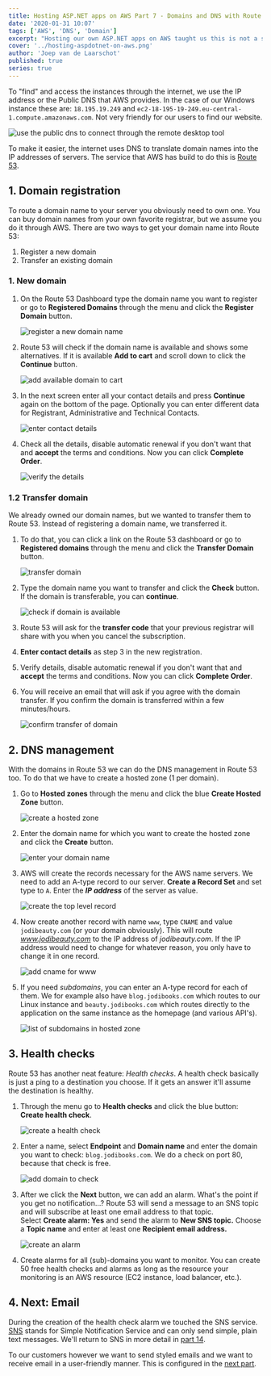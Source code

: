 ```yaml
---
title: Hosting ASP.NET apps on AWS Part 7 - Domains and DNS with Route 53
date: '2020-01-31 10:07'
tags: ['AWS', 'DNS', 'Domain']
excerpt: "Hosting our own ASP.NET apps on AWS taught us this is not a side project. In this part we launch an Ubuntu instance and show how to change the instance type."
cover: '../hosting-aspdotnet-on-aws.png'
author: 'Joep van de Laarschot'
published: true
series: true
---
```


To "find" and access the instances through the internet, we use the IP address or the Public DNS that AWS provides. In the case of our Windows instance these are: `18.195.19.249` and `ec2-18-195-19-249.eu-central-1.compute.amazonaws.com`. Not very friendly for our users to find our website.

![use the public dns to connect through the remote desktop tool](../hosting-asp-net-apps-aws-part-5-ec2-instances/ec2-26.png)

To make it easier, the internet uses DNS to translate domain names into the IP addresses of servers. The service that AWS has build to do this is [Route 53](https://aws.amazon.com/route53/).

## 1. Domain registration

To route a domain name to your server you obviously need to own one. You can buy domain names from your own favorite registrar, but we assume you do it through AWS. There are two ways to get your domain name into Route 53:

1. Register a new domain
2. Transfer an existing domain

### 1. New domain

1. On the Route 53 Dashboard type the domain name you want to register or go to **Registered Domains** through the menu and click the **Register Domain** button.

    ![register a new domain name](route53-01.png)

2. Route 53 will check if the domain name is available and shows some alternatives. If it is available **Add to cart** and scroll down to click the **Continue** button.

    ![add available domain to cart](route53-02.png)

3. In the next screen enter all your contact details and press **Continue** again on the bottom of the page. Optionally you can enter different data for Registrant, Administrative and Technical Contacts.

    ![enter contact details](route53-03.png)

4. Check all the details, disable automatic renewal if you don't want that and **accept** the terms and conditions. Now you can click **Complete Order**.

    ![verify the details](route53-04.png "I'm going to cancel as I don't want jodibooks.net.")

### 1.2 Transfer domain

We already owned our domain names, but we wanted to transfer them to Route 53. Instead of registering a domain name, we transferred it.

1. To do that, you can click a link on the Route 53 dashboard or go to **Registered domains** through the menu and click the **Transfer Domain** button.

    ![transfer domain](route53-05.png)

2. Type the domain name you want to transfer and click the **Check** button. If the domain is transferable, you can **continue**.

    ![check if domain is available](route53-06.png "I already did our domain name. Can't demo this.")

3. Route 53 will ask for the **transfer code** that your previous registrar will share with you when you cancel the subscription.
4. **Enter contact details** as step 3 in the new registration.
5. Verify details, disable automatic renewal if you don't want that and **accept** the terms and conditions. Now you can click **Complete Order**.
6. You will receive an email that will ask if you agree with the domain transfer. If you confirm the domain is transferred within a few minutes/hours.

    ![confirm transfer of domain](route53-07.png)

## 2. DNS management

With the domains in Route 53 we can do the DNS management in Route 53 too. To do that we have to create a hosted zone (1 per domain).

1. Go to **Hosted zones** through the menu and click the blue **Create Hosted Zone** button.

    ![create a hosted zone](route53-08.png)

2. Enter the domain name for which you want to create the hosted zone and click the **Create** button.

    ![enter your domain name](route53-09.png)

3. AWS will create the records necessary for the AWS name servers. We need to add an A-type record to our server. **Create a Record Set** and set type to `A`. Enter the **_IP address_** of the server as value.

    ![create the top level record](route53-10.png)

4. Now create another record with name `www`, type `CNAME` and value `jodibeauty.com` (or your domain obviously). This will route _www.jodibeauty.com_ to the IP address of _jodibeauty.com_. If the IP address would need to change for whatever reason, you only have to change it in one record.

    ![add cname for www](route53-11.png)

5. If you need _subdomains_, you can enter an A-type record for each of them. We for example also have `blog.jodibooks.com` which routes to our Linux instance and `beauty.jodibooks.com` which routes directly to the application on the same instance as the homepage (and various API's).

    ![list of subdomains in hosted zone](route53-12.png)

## 3. Health checks

Route 53 has another neat feature: _Health checks_. A health check basically is just a ping to a destination you choose. If it gets an answer it'll assume the destination is healthy.

1. Through the menu go to **Health checks** and click the blue button: **Create health check**.

    ![create a health check](route53-13.png)

2. Enter a name, select **Endpoint** and **Domain name** and enter the domain you want to check: `blog.jodibooks.com`. We do a check on port 80, because that check is free.

    ![add domain to check](route53-14.png)

3. After we click the **Next** button, we can add an alarm. What's the point if you get no notification...? Route 53 will send a message to an SNS topic and will subscribe at least one email address to that topic.  
    Select **Create alarm: Yes** and send the alarm to **New SNS topic.** Choose a **Topic name** and enter at least one **Recipient email address.**

    ![create an alarm](route53-15.png)

4. Create alarms for all (sub)-domains you want to monitor. You can create 50 free health checks and alarms as long as the resource your monitoring is an AWS resource (EC2 instance, load balancer, etc.).

## 4. Next: Email

During the creation of the health check alarm we touched the SNS service. [SNS](https://aws.amazon.com/sns/) stands for Simple Notification Service and can only send simple, plain text messages. We'll return to SNS in more detail in [part 14](../hosting-asp-net-apps-aws-part-14-monitoring-with-cloudwatch/).

To our customers however we want to send styled emails and we want to receive email in a user-friendly manner. This is configured in the [next part](../hosting-asp-net-apps-aws-part-8-email-with-workmail-and-ses/).
